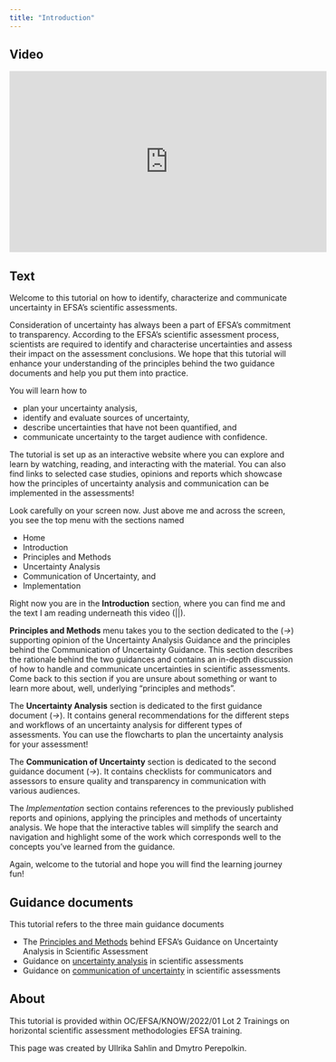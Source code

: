 ```yaml
---
title: "Introduction"
---
```


:::: {.panel-tabset}

## Video

<iframe width="560px" height="320px" allowfullscreen="true" allow="autoplay *" title="Sequence_01_Introduction" src="https://lu.instructuremedia.com/embed/f77815e9-1688-4f1c-a44a-7d0924fabcde" frameborder="0"></iframe>

## Text

Welcome to this tutorial on how to identify, characterize and communicate uncertainty in EFSA’s scientific assessments.

Consideration of uncertainty has always been a part of EFSA’s commitment to transparency. According to the EFSA's scientific assessment process, scientists are required to identify and characterise uncertainties and assess their impact on the assessment conclusions. We hope that this tutorial will enhance your understanding of the principles behind the two guidance documents and help you put them into practice.

You will learn how to

 - plan your uncertainty analysis,
 - identify and evaluate sources of uncertainty,
 - describe uncertainties that have not been quantified, and
 - communicate uncertainty to the target audience with confidence.

The tutorial is set up as an interactive website where you can explore and learn by watching, reading, and interacting with the material. You can also find links to selected case studies, opinions and reports which showcase how the principles of uncertainty analysis and communication can be implemented in the assessments!

Look carefully on your screen now. Just above me and across the screen, you see the top menu with the sections named

- Home
- Introduction
- Principles and Methods
- Uncertainty Analysis
- Communication of Uncertainty, and
- Implementation

Right now you are in the **Introduction** section, where you can find me and the text I am reading underneath this video (||).

**Principles and Methods** menu takes you to the section dedicated to the (*->*) supporting opinion of the Uncertainty Analysis Guidance and the principles behind the Communication of Uncertainty Guidance. This section describes the rationale behind the two guidances and contains an in-depth discussion of how to handle and communicate uncertainties in scientific assessments. Come back to this section if you are unsure about something or want to learn more about, well, underlying "principles and methods".

The **Uncertainty Analysis** section is dedicated to the first guidance document (*->*). It contains general recommendations for the different steps and workflows of an uncertainty analysis for different types of assessments. You can use the flowcharts to plan the uncertainty analysis for your assessment!

The **Communication of Uncertainty** section is dedicated to the second guidance document (*->*). It contains checklists for communicators and assessors to ensure quality and transparency in communication with various audiences.

The *Implementation* section contains references to the previously published reports and opinions, applying the principles and methods of uncertainty analysis. We hope that the interactive tables will simplify the search and navigation and highlight some of the work which corresponds well to the concepts you’ve learned from the guidance.

Again, welcome to the tutorial and hope you will find the learning journey fun!
::::


:::{.callout-note}
## Guidance documents

This tutorial refers to the three main guidance documents

- The [Principles and Methods](https://doi.org/10.2903/j.efsa.2018.5122) behind EFSA's Guidance on Uncertainty Analysis in Scientific Assessment
- Guidance on [uncertainty analysis](https://doi.org/10.2903/j.efsa.2018.5123) in scientific assessments
- Guidance on [communication of uncertainty](https://doi.org/10.2903/j.efsa.2019.5520) in scientific assessments
:::

## About

This tutorial is provided within OC/EFSA/KNOW/2022/01 Lot 2 Trainings on horizontal scientific assessment methodologies EFSA training.

This page was created by Ullrika Sahlin and Dmytro Perepolkin.
